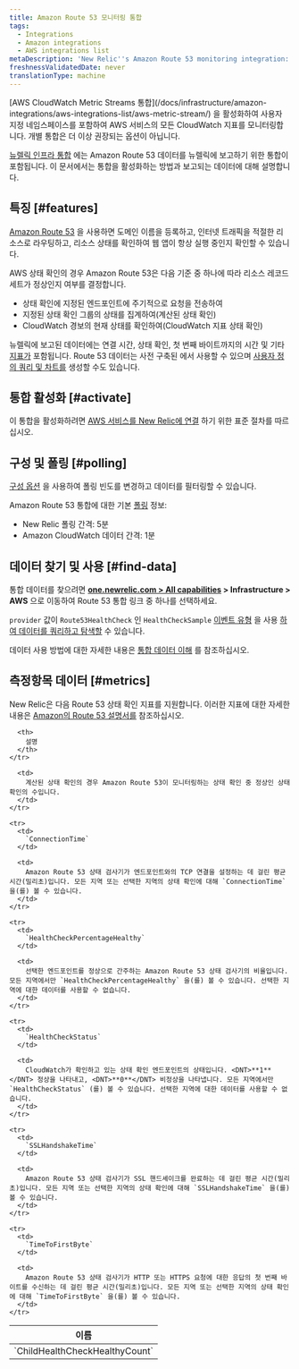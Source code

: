 ```yaml
---
title: Amazon Route 53 모니터링 통합
tags:
  - Integrations
  - Amazon integrations
  - AWS integrations list
metaDescription: 'New Relic''s Amazon Route 53 monitoring integration: how to activate it and a description of the data reported.'
freshnessValidatedDate: never
translationType: machine
---
```


<Callout variant="important">
  [AWS CloudWatch Metric Streams 통합](/docs/infrastructure/amazon-integrations/aws-integrations-list/aws-metric-stream/) 을 활성화하여 사용자 지정 네임스페이스를 포함하여 AWS 서비스의 모든 CloudWatch 지표를 모니터링합니다. 개별 통합은 더 이상 권장되는 옵션이 아닙니다.
</Callout>

[뉴렐릭 인프라 통합](/docs/infrastructure/introduction-infra-monitoring) 에는 Amazon Route 53 데이터를 뉴렐릭에 보고하기 위한 통합이 포함됩니다. 이 문서에서는 통합을 활성화하는 방법과 보고되는 데이터에 대해 설명합니다.

## 특징 [#features]

[Amazon Route 53](https://aws.amazon.com/route53/) 을 사용하면 도메인 이름을 등록하고, 인터넷 트래픽을 적절한 리소스로 라우팅하고, 리소스 상태를 확인하여 웹 앱이 항상 실행 중인지 확인할 수 있습니다.

AWS 상태 확인의 경우 Amazon Route 53은 다음 기준 중 하나에 따라 리소스 레코드 세트가 정상인지 여부를 결정합니다.

* 상태 확인에 지정된 엔드포인트에 주기적으로 요청을 전송하여
* 지정된 상태 확인 그룹의 상태를 집계하여(계산된 상태 확인)
* CloudWatch 경보의 현재 상태를 확인하여(CloudWatch 지표 상태 확인)

뉴렐릭에 보고된 데이터에는 연결 시간, 상태 확인, 첫 번째 바이트까지의 시간 및 기타 [지표가](#metrics) 포함됩니다. Route 53 데이터는 사전 구축된 <InlinePopover type="dashboards" />에서 사용할 수 있으며 [사용자 정의 쿼리 및 차트를](/docs/infrastructure/integrations-getting-started/getting-started/use-integration-data-new-relic-insights) 생성할 수도 있습니다.

## 통합 활성화 [#activate]

이 통합을 활성화하려면 [AWS 서비스를 New Relic에 연결](/docs/infrastructure/infrastructure-integrations/getting-started/connect-aws-integrations-infrastructure) 하기 위한 표준 절차를 따르십시오.

## 구성 및 폴링 [#polling]

[구성 옵션](/docs/integrations/new-relic-integrations/getting-started/configure-polling-frequency-data-collection-cloud-integrations) 을 사용하여 폴링 빈도를 변경하고 데이터를 필터링할 수 있습니다.

Amazon Route 53 통합에 대한 기본 [폴링](/docs/infrastructure/amazon-integrations/aws-integrations-list/aws-polling-intervals-infrastructure-integrations) 정보:

* New Relic 폴링 간격: 5분
* Amazon CloudWatch 데이터 간격: 1분

## 데이터 찾기 및 사용 [#find-data]

통합 데이터를 찾으려면 <DNT>**[one.newrelic.com &gt; All capabilities](https://one.newrelic.com/all-capabilities) &gt; Infrastructure &gt; AWS**</DNT> 으로 이동하여 Route 53 통합 링크 중 하나를 선택하세요.

`provider` 값이 `Route53HealthCheck` 인 `HealthCheckSample` [이벤트 유형](/docs/data-apis/understand-data/new-relic-data-types/#event-data) 을 사용 [하여 데이터를 쿼리하고 탐색할](/docs/using-new-relic/data/understand-data/query-new-relic-data) 수 있습니다.

데이터 사용 방법에 대한 자세한 내용은 [통합 데이터 이해](/docs/infrastructure/integrations/find-use-infrastructure-integration-data) 를 참조하십시오.

## 측정항목 데이터 [#metrics]

New Relic은 다음 Route 53 상태 확인 지표를 지원합니다. 이러한 지표에 대한 자세한 내용은 [Amazon의 Route 53 설명서를](http://docs.aws.amazon.com/AmazonCloudWatch/latest/monitoring/r53-metricscollected_shared.html) 참조하십시오.

<table>
  <thead>
    <tr>
      <th style={{ width: "315px" }}>
        이름
      </th>

      <th>
        설명
      </th>
    </tr>
  </thead>

  <tbody>
    <tr>
      <td>
        `ChildHealthCheckHealthyCount`
      </td>

      <td>
        계산된 상태 확인의 경우 Amazon Route 53이 모니터링하는 상태 확인 중 정상인 상태 확인의 수입니다.
      </td>
    </tr>

    <tr>
      <td>
        `ConnectionTime`
      </td>

      <td>
        Amazon Route 53 상태 검사기가 엔드포인트와의 TCP 연결을 설정하는 데 걸린 평균 시간(밀리초)입니다. 모든 지역 또는 선택한 지역의 상태 확인에 대해 `ConnectionTime` 을(를) 볼 수 있습니다.
      </td>
    </tr>

    <tr>
      <td>
        `HealthCheckPercentageHealthy`
      </td>

      <td>
        선택한 엔드포인트를 정상으로 간주하는 Amazon Route 53 상태 검사기의 비율입니다. 모든 지역에서만 `HealthCheckPercentageHealthy` 을(를) 볼 수 있습니다. 선택한 지역에 대한 데이터를 사용할 수 없습니다.
      </td>
    </tr>

    <tr>
      <td>
        `HealthCheckStatus`
      </td>

      <td>
        CloudWatch가 확인하고 있는 상태 확인 엔드포인트의 상태입니다. <DNT>**1**</DNT> 정상을 나타내고, <DNT>**0**</DNT> 비정상을 나타냅니다. 모든 지역에서만 `HealthCheckStatus` (를) 볼 수 있습니다. 선택한 지역에 대한 데이터를 사용할 수 없습니다.
      </td>
    </tr>

    <tr>
      <td>
        `SSLHandshakeTime`
      </td>

      <td>
        Amazon Route 53 상태 검사기가 SSL 핸드셰이크를 완료하는 데 걸린 평균 시간(밀리초)입니다. 모든 지역 또는 선택한 지역의 상태 확인에 대해 `SSLHandshakeTime` 을(를) 볼 수 있습니다.
      </td>
    </tr>

    <tr>
      <td>
        `TimeToFirstByte`
      </td>

      <td>
        Amazon Route 53 상태 검사기가 HTTP 또는 HTTPS 요청에 대한 응답의 첫 번째 바이트를 수신하는 데 걸린 평균 시간(밀리초)입니다. 모든 지역 또는 선택한 지역의 상태 확인에 대해 `TimeToFirstByte` 을(를) 볼 수 있습니다.
      </td>
    </tr>
  </tbody>
</table>